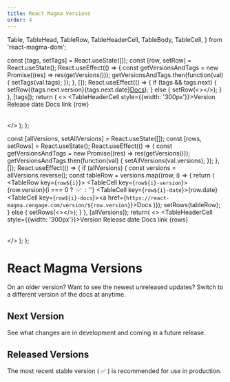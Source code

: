 ```yaml
---
title: React Magma Versions
order: 4
---
```


  Table,
  TableHead,
  TableRow,
  TableHeaderCell,
  TableBody,
  TableCell,
} from 'react-magma-dom';

  const [tags, setTags] = React.useState([]);
  const [row, setRow] = React.useState();
  React.useEffect(() => {
    const getVersionsAndTags = new Promise((res) => res(getVersions()));
    getVersionsAndTags.then(function(val) {
      setTags(val.tags);
    });
  }, []);
  React.useEffect(() => {
    if (tags && tags.next) {
      setRow(<TableRow><TableCell>{tags.next.version}</TableCell><TableCell>{tags.next.date}</TableCell><TableCell><a href='https://next--upbeat-sinoussi-f675aa.netlify.app/'>Docs</a></TableCell></TableRow>);
    } else {
      setRow(<></>);
    }
  }, [tags]);
  return (
    <>
      <Table>
        <TableHead>
          <TableRow>
            <TableHeaderCell style={{width: '300px'}}>Version</TableHeaderCell>
            <TableHeaderCell>Release date</TableHeaderCell>
            <TableHeaderCell>Docs link</TableHeaderCell>
          </TableRow>
        </TableHead>
        <TableBody>
          {row}
        </TableBody>
      </Table>
    </>
  );
};

  const [allVersions, setAllVersions] = React.useState([]);
  const [rows, setRows] = React.useState();
  React.useEffect(() => {
    const getVersionsAndTags = new Promise((res) => res(getVersions()));
    getVersionsAndTags.then(function(val) {
      setAllVersions(val.versions);
    });
  }, []);
  React.useEffect(() => {
    if (allVersions) {
      const versions = allVersions.reverse();
      const tableRow = versions.map((row, i) => {
        return (
          <TableRow key={`row${i}`}>
            <TableCell key={`row${i}-version`}>{row.version}{i === 0 ? <span>&nbsp;✅&nbsp;</span> : ''}</TableCell>
             <TableCell key={`row${i}-date`}>{row.date}</TableCell>
             <TableCell key={`row${i}-docs`}><a href={`https://react-magma.cengage.com/version/${row.version}`}>Docs</a></TableCell>
          </TableRow>
        )});
      setRows(tableRow);
    } else {
      setRows(<></>);
    }
  }, [allVersions]);
  return(
    <>
      <Table>
          <TableHead>
            <TableRow>
              <TableHeaderCell style={{width: '300px'}}>Version</TableHeaderCell>
              <TableHeaderCell>Release date</TableHeaderCell>
              <TableHeaderCell>Docs link</TableHeaderCell>
            </TableRow>
          </TableHead>
          <TableBody>
            {rows}
          </TableBody>
        </Table>
    </>
  );
};

# React Magma Versions 

On an older version? Want to see the newest unreleased updates? Switch to a different version of the docs at anytime.

## Next Version
See what changes are in development and coming in a future release.

<NextVersionTable />

## Released Versions
The most recent stable version (&nbsp;✅&nbsp;) is recommended for use in production.
<ReleasedVersionsTable />